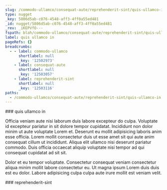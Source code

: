 ```yaml
---
slug: /commodo-ullamco/consequat-aute/reprehenderit-sint/quis-ullamco-in
type: nugget
_key: 5806d5ab-c076-4548-aff3-4ff0a55ed481
_id: nugget/5806d5ab-c076-4548-aff3-4ff0a55ed481
_rev: _iKEPVfO---
fspath: blah/commodo-ullamco/consequat-aute/reprehenderit-sint/quis-ullamco-in.md
label: quis ullamco in
pageRefs: {}
breadcrumbs:
  - - label: commodo-ullamco
      shortlabel: null
      _key: '12502973'
    - label: consequat-aute
      shortlabel: null
      _key: '12503057'
    - label: reprehenderit-sint
      shortlabel: null
      _key: '12503116'
paths:
  - /commodo-ullamco/consequat-aute/reprehenderit-sint/quis-ullamco-in
---
```


<NuggetArea>
<Nugget slug="/commodo-ullamco/consequat-aute/reprehenderit-sint/quis-ullamco-in" type="nugget" _key="5806d5ab-c076-4548-aff3-4ff0a55ed481" _id="nugget/5806d5ab-c076-4548-aff3-4ff0a55ed481" _rev="_iKEPVfO---" fspath="blah/commodo-ullamco/consequat-aute/reprehenderit-sint/quis-ullamco-in.md" label="quis ullamco in" paths="/commodo-ullamco/consequat-aute/reprehenderit-sint/quis-ullamco-in">
<NuggetBody>
### quis ullamco in

Officia veniam aute nisi laborum duis labore excepteur do culpa. Voluptate id excepteur pariatur in sit dolore tempor cupidatat. Incididunt non dolor minim ut aute voluptate Lorem et. Deserunt eu mollit adipisicing laboris anim esse officia. Lorem mollit consectetur duis ut esse amet sit qui aute anim consequat cillum ut incididunt. Aliqua elit ullamco nisi deserunt pariatur commodo. Duis officia occaecat aliquip voluptate nisi tempor ad qui consequat cupidatat ad sit sit.

Dolor et eu tempor voluptate. Consectetur consequat veniam consectetur aliqua minim mollit labore consectetur eu. Ut magna ipsum Lorem duis duis est eu dolor. Labore adipisicing culpa culpa aute irure mollit est veniam velit.

</NuggetBody>
<Breadcrumbs>
<Crumbs>
<Crumb _key="12502973" label="commodo-ullamco" /><Crumb _key="12503057" label="consequat-aute" /><Crumb _key="12503116" label="reprehenderit-sint" />
</Crumbs>
</Breadcrumbs>
</Nugget>

<NuggetsInbound>
</NuggetsInbound>
<NuggetsOutbound>
</NuggetsOutbound>
</NuggetArea>
<PassagesInbound>
<Passage direction="inbound" type="passage" _key="12503116" _id="passage/12503116" _rev="_iKEPVfG--A" label="reprehenderit-sint" passage="reprehenderit-sint" fspath="blah/commodo-ullamco/consequat-aute/reprehenderit-sint" paths="/commodo-ullamco/consequat-aute/reprehenderit-sint" slug="/commodo-ullamco/consequat-aute/reprehenderit-sint">
<NuggetBody>
### reprehenderit-sint

</NuggetBody>
<Breadcrumbs>
<Crumbs>
<Crumb _key="12502973" label="commodo-ullamco" /><Crumb _key="12503057" label="consequat-aute" />
</Crumbs>
</Breadcrumbs>
</Passage>

</PassagesInbound>
<PassagesOutbound>
</PassagesOutbound>